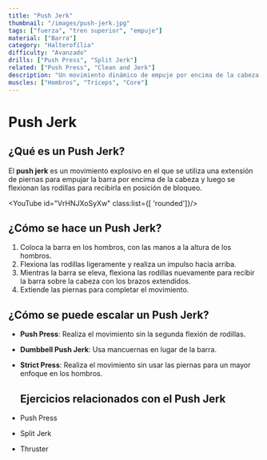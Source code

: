 ```yaml
---
title: "Push Jerk"
thumbnail: "/images/push-jerk.jpg"
tags: ["fuerza", "tren superior", "empuje"]
material: ["Barra"]
category: "Halterofília"
difficulty: "Avanzado"
drills: ["Push Press", "Split Jerk"]
related: ["Push Press", "Clean and Jerk"]
description: "Un movimiento dinámico de empuje por encima de la cabeza que incorpora una bajada y empuje de las piernas, seguido de un rápido 'jerk'."
muscles: ["Hombros", "Tríceps", "Core"]
---
```


# Push Jerk

## ¿Qué es un Push Jerk?
El **push jerk** es un movimiento explosivo en el que se utiliza una extensión de piernas para empujar la barra por encima de la cabeza y luego se flexionan las rodillas para recibirla en posición de bloqueo.

<YouTube id="VrHNJXoSyXw" class:list={[ 'rounded']}/>

## ¿Cómo se hace un Push Jerk?
1. Coloca la barra en los hombros, con las manos a la altura de los hombros.
2. Flexiona las rodillas ligeramente y realiza un impulso hacia arriba.
3. Mientras la barra se eleva, flexiona las rodillas nuevamente para recibir la barra sobre la cabeza con los brazos extendidos.
4. Extiende las piernas para completar el movimiento.


## ¿Cómo se puede escalar un Push Jerk?
- **Push Press**: Realiza el movimiento sin la segunda flexión de rodillas.
- **Dumbbell Push Jerk**: Usa mancuernas en lugar de la barra.
- **Strict Press**: Realiza el movimiento sin usar las piernas para un mayor enfoque en los hombros.

  ## Ejercicios relacionados con el Push Jerk
- Push Press
- Split Jerk
- Thruster